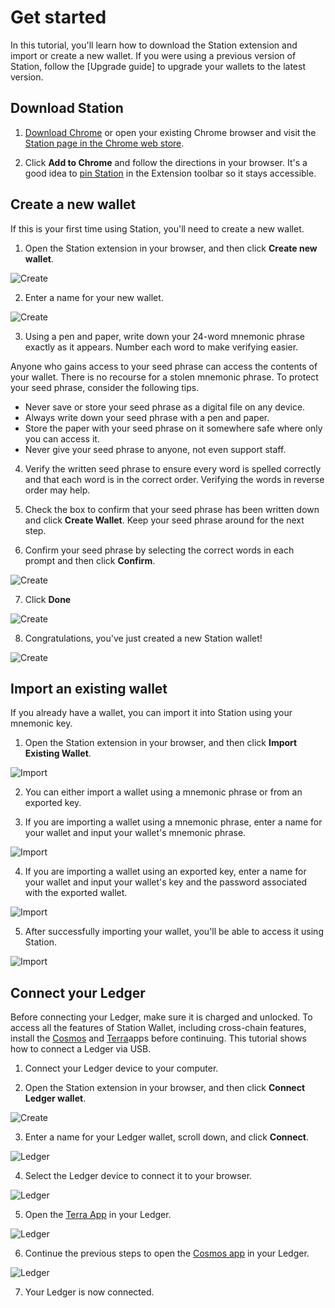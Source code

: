 
# Get started

In this tutorial, you'll learn how to download the Station extension and import or create a new wallet. If you were using a previous version of Station, follow the [Upgrade guide] to upgrade your wallets to the latest version. 

## Download Station

1. [Download Chrome](https://support.google.com/chrome/answer/95346?hl=en&co=GENIE.Platform%3DDesktop) or open your existing Chrome browser and visit the [Station page in the Chrome web store](https://chromewebstore.google.com/detail/aiifbnbfobpmeekipheeijimdpnlpgpp). 

2. Click **Add to Chrome** and follow the directions in your browser. It's a good idea to [pin Station](https://support.google.com/chrome/a/answer/11190170?hl=en&sjid=14540060193646765368-NA) in the Extension toolbar so it stays accessible. 

## Create a new wallet

If this is your first time using Station, you'll need to create a new wallet. 

1. Open the Station extension in your browser, and then click **Create new wallet**. 

<img
    className="readme-img-sm"
    src="/img/screens/create/create-1.png"
    alt="Create"
/>

2. Enter a name for your new wallet. 

<img
    className="readme-img-md"
    src="/img/screens/create/create-2.png"
    alt="Create"
/>

3. Using a pen and paper, write down your 24-word mnemonic phrase exactly as it appears. Number each word to make verifying easier.

<Admonition type="danger" icon="🔥" title="Protect your mnemonic phrase">
Anyone who gains access to your seed phrase can access the contents of your wallet. There is no recourse for a stolen mnemonic phrase. To protect your seed phrase, consider the following tips.

- Never save or store your seed phrase as a digital file on any device.
- Always write down your seed phrase with a pen and paper.
- Store the paper with your seed phrase on it somewhere safe where only you can access it. 
- Never give your seed phrase to anyone, not even support staff.

</Admonition>

4. Verify the written seed phrase to ensure every word is spelled correctly and that each word is in the correct order. Verifying the words in reverse order may help. 

5. Check the box to confirm that your seed phrase has been written down and click **Create Wallet**. Keep your seed phrase around for the next step. 

6. Confirm your seed phrase by selecting the correct words in each prompt and then click **Confirm**.

<img
    className="readme-img-md"
    src="/img/screens/create/create-3.png"
    alt="Create"
/>

7. Click **Done**

<img
    className="readme-img-md"
    src="/img/screens/create/create-4.png"
    alt="Create"
/>

8. Congratulations, you've just created a new Station wallet!

<img
    className="readme-img-md"
    src="/img/screens/create/create-4.png"
    alt="Create"
/>

## Import an existing wallet

If you already have a wallet, you can import it into Station using your mnemonic key. 

1. Open the Station extension in your browser, and then click **Import Existing Wallet**. 

<img
    className="readme-img-sm"
    src="/img/screens/create/create-1.png"
    alt="Import"
/>

2. You can either import a wallet using a mnemonic phrase or from an exported key. 

3. If you are importing a wallet using a mnemonic phrase, enter a name for your wallet and input your wallet's mnemonic phrase. 

<img
    className="readme-img-md"
    src="/img/screens/import/import-1.png"
    alt="Import"
/>

4. If you are importing a wallet using an exported key, enter a name for your wallet and input your wallet's key and the password associated with the exported wallet. 

<img
    className="readme-img-md"
    src="/img/screens/import/import-2.png"
    alt="Import"
/>

5. After successfully importing your wallet, you'll be able to access it using Station. 

<img
    className="readme-img-md"
    src="/img/screens/import/import-3.png"
    alt="Import"
/>

## Connect your Ledger

Before connecting your Ledger, make sure it is charged and unlocked. To access all the features of Station Wallet, including cross-chain features, install the [Cosmos](https://support.ledger.com/hc/en-us/articles/360013713840-Cosmos-ATOM-?docs=true) and [Terra](https://support.ledger.com/hc/en-us/articles/360017698979-Terra-2-0-LUNA-?docs=true)apps before continuing. This tutorial shows how to connect a Ledger via USB. 

1. Connect your Ledger device to your computer. 


2. Open the Station extension in your browser, and then click **Connect Ledger wallet**. 

<img
    className="readme-img-sm"
    src="/img/screens/create/create-1.png"
    alt="Create"
/>

3. Enter a name for your Ledger wallet, scroll down, and click **Connect**. 

<img
    className="readme-img-md"
    src="/img/screens/ledger/ledger-1.png"
    alt="Ledger"
/>

4. Select the Ledger device to connect it to your browser. 

<img
    className="readme-img-md"
    src="/img/screens/ledger/ledger-3.png"
    alt="Ledger"
/>

5. Open the [Terra App](https://support.ledger.com/hc/en-us/articles/360017698979-Terra-2-0-LUNA-?docs=true) in your Ledger. 

<img
    className="readme-img-md"
    src="/img/screens/ledger/ledger-2.png"
    alt="Ledger"
/>

6. Continue the previous steps to open the [Cosmos app](https://support.ledger.com/hc/en-us/articles/360013713840-Cosmos-ATOM-?docs=true) in your Ledger. 

<img
    className="readme-img-md"
    src="/img/screens/ledger/ledger-4.png"
    alt="Ledger"
/>

7. Your Ledger is now connected. 